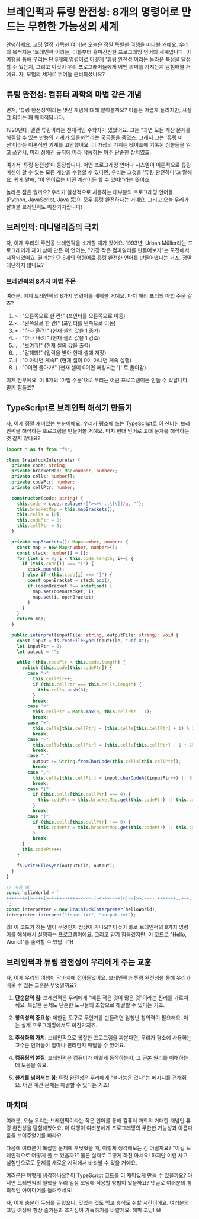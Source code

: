 # 브레인퍽과 튜링 완전성: 8개의 명령어로 만드는 무한한 가능성의 세계

안녕하세요, 코딩 열정 가득한 여러분! 오늘은 정말 특별한 여행을 떠나볼 거예요. 우리의 목적지는 '브레인퍽'이라는, 이름부터 흥미진진한 프로그래밍 언어의 세계입니다. 이 여행을 통해 우리는 단 8개의 명령어로 어떻게 '튜링 완전성'이라는 놀라운 특성을 달성할 수 있는지, 그리고 이것이 우리 프로그래머들에게 어떤 의미를 가지는지 탐험해볼 거예요. 자, 모험의 세계로 뛰어들 준비되셨나요?

## 튜링 완전성: 컴퓨터 과학의 마법 같은 개념

먼저, '튜링 완전성'이라는 멋진 개념에 대해 알아볼까요? 이름은 어렵게 들리지만, 사실 그 의미는 꽤 매력적답니다.

1920년대, 앨런 튜링이라는 천재적인 수학자가 있었어요. 그는 "과연 모든 계산 문제를 해결할 수 있는 만능의 기계가 있을까?"라는 궁금증을 품었죠. 그래서 그는 '튜링 머신'이라는 이론적인 기계를 고안했어요. 이 가상의 기계는 테이프에 기록된 심볼들을 읽고 쓰면서, 미리 정해진 규칙에 따라 작동하는 아주 단순한 장치였죠.

여기서 '튜링 완전성'이 등장합니다. 어떤 프로그래밍 언어나 시스템이 이론적으로 튜링 머신이 할 수 있는 모든 계산을 수행할 수 있다면, 우리는 그것을 '튜링 완전하다'고 말해요. 쉽게 말해, "이 언어로는 어떤 계산이든 할 수 있어!"라는 뜻이죠.

놀라운 점은 뭘까요? 우리가 일상적으로 사용하는 대부분의 프로그래밍 언어들(Python, JavaScript, Java 등)이 모두 튜링 완전하다는 거예요. 그리고 오늘 우리가 살펴볼 브레인퍽도 마찬가지랍니다!

## 브레인퍽: 미니멀리즘의 극치

자, 이제 우리의 주인공 브레인퍽을 소개할 때가 왔어요. 1993년, Urban Müller라는 프로그래머가 재미 삼아 만든 이 언어는, "가장 작은 컴파일러를 만들어보자"는 도전에서 시작되었어요. 결과는? 단 8개의 명령어로 튜링 완전한 언어를 만들어냈다는 거죠. 정말 대단하지 않나요?

### 브레인퍽의 8가지 마법 주문

여러분, 이제 브레인퍽의 8가지 명령어를 배워볼 거예요. 마치 해리 포터의 마법 주문 같죠?

1. `>` : "오른쪽으로 한 칸!" (포인터를 오른쪽으로 이동)
2. `<` : "왼쪽으로 한 칸!" (포인터를 왼쪽으로 이동)
3. `+` : "하나 올려!" (현재 셀의 값을 1 증가)
4. `-` : "하나 내려!" (현재 셀의 값을 1 감소)
5. `.` : "보여줘!" (현재 셀의 값을 출력)
6. `,` : "말해봐!" (입력을 받아 현재 셀에 저장)
7. `[` : "0 아니면 계속!" (현재 셀이 0이 아니면 계속 실행)
8. `]` : "0이면 돌아가!" (현재 셀이 0이면 매칭되는 '[' 로 돌아감)

이게 전부예요. 이 8개의 '마법 주문'으로 우리는 어떤 프로그램이든 만들 수 있답니다. 믿기 힘들죠?

## TypeScript로 브레인퍽 해석기 만들기

자, 이제 정말 재미있는 부분이에요. 우리가 평소에 쓰는 TypeScript로 이 신비한 브레인퍽을 해석하는 프로그램을 만들어볼 거예요. 마치 현대 언어로 고대 문자를 해석하는 것 같지 않나요?

```typescript
import * as fs from "fs";

class BrainfuckInterpreter {
  private code: string;
  private bracketMap: Map<number, number>;
  private cells: number[];
  private codePtr: number;
  private cellPtr: number;

  constructor(code: string) {
    this.code = code.replace(/[^><+\-.,\[\]]/g, "");
    this.bracketMap = this.mapBrackets();
    this.cells = [0];
    this.codePtr = 0;
    this.cellPtr = 0;
  }

  private mapBrackets(): Map<number, number> {
    const map = new Map<number, number>();
    const stack: number[] = [];
    for (let i = 0; i < this.code.length; i++) {
      if (this.code[i] === "[") {
        stack.push(i);
      } else if (this.code[i] === "]") {
        const openBracket = stack.pop();
        if (openBracket !== undefined) {
          map.set(openBracket, i);
          map.set(i, openBracket);
        }
      }
    }
    return map;
  }

  public interpret(inputFile: string, outputFile: string): void {
    const input = fs.readFileSync(inputFile, "utf-8");
    let inputPtr = 0;
    let output = "";

    while (this.codePtr < this.code.length) {
      switch (this.code[this.codePtr]) {
        case ">":
          this.cellPtr++;
          if (this.cellPtr === this.cells.length) {
            this.cells.push(0);
          }
          break;
        case "<":
          this.cellPtr = Math.max(0, this.cellPtr - 1);
          break;
        case "+":
          this.cells[this.cellPtr] = (this.cells[this.cellPtr] + 1) % 256;
          break;
        case "-":
          this.cells[this.cellPtr] = (this.cells[this.cellPtr] - 1 + 256) % 256;
          break;
        case ".":
          output += String.fromCharCode(this.cells[this.cellPtr]);
          break;
        case ",":
          this.cells[this.cellPtr] = input.charCodeAt(inputPtr++) || 0;
          break;
        case "[":
          if (this.cells[this.cellPtr] === 0) {
            this.codePtr = this.bracketMap.get(this.codePtr) || this.codePtr;
          }
          break;
        case "]":
          if (this.cells[this.cellPtr] !== 0) {
            this.codePtr = this.bracketMap.get(this.codePtr) || this.codePtr;
          }
          break;
      }
      this.codePtr++;
    }

    fs.writeFileSync(outputFile, output);
  }
}

// 사용 예
const helloWorld = `
++++++++[>++++[>++>+++>+++>+<<<<-]>+>+>->>+[<]<-]>>.>---.+++++++..+++.>>.<-.<.+++.------.--------.>>+.>++.
`;
const interpreter = new BrainfuckInterpreter(helloWorld);
interpreter.interpret("input.txt", "output.txt");
```

와! 이 코드가 하는 일이 무엇인지 상상이 가나요? 이것이 바로 브레인퍽의 8가지 명령어를 해석해서 실행하는 프로그램이에요. 그리고 믿기 힘들겠지만, 이 코드로 "Hello, World!"를 출력할 수 있답니다!

## 브레인퍽과 튜링 완전성이 우리에게 주는 교훈

자, 이제 우리의 여행이 막바지에 접어들었어요. 브레인퍽과 튜링 완전성을 통해 우리가 배울 수 있는 교훈은 무엇일까요?

1. **단순함의 힘**: 브레인퍽은 우리에게 "때론 적은 것이 많은 것"이라는 진리를 가르쳐줘요. 복잡한 문제도 단순한 도구들의 조합으로 해결할 수 있다는 거죠.

2. **창의성의 중요성**: 제한된 도구로 무언가를 만들려면 엄청난 창의력이 필요해요. 이는 실제 프로그래밍에서도 마찬가지죠.

3. **추상화의 가치**: 브레인퍽으로 복잡한 프로그램을 짜본다면, 우리가 평소에 사용하는 고수준 언어들이 얼마나 편리한지 깨달을 수 있어요.

4. **컴퓨팅의 본질**: 브레인퍽은 컴퓨터가 어떻게 동작하는지, 그 근본 원리를 이해하는 데 도움을 줘요.

5. **한계를 넘어서는 힘**: 튜링 완전성은 우리에게 "불가능은 없다"는 메시지를 전해줘요. 어떤 계산 문제든 해결할 수 있다는 거죠!

## 마치며

여러분, 오늘 우리는 브레인퍽이라는 작은 언어를 통해 컴퓨터 과학의 거대한 개념인 튜링 완전성을 탐험해봤어요. 이 여행이 여러분에게 프로그래밍의 무한한 가능성과 아름다움을 보여주었기를 바라요.

다음에 여러분이 복잡한 문제에 부딪혔을 때, 이렇게 생각해보는 건 어떨까요? "이걸 브레인퍽으로 어떻게 풀 수 있을까?" 물론 실제로 그렇게 하진 마세요! 하지만 이런 사고 실험만으로도 문제를 새로운 시각에서 바라볼 수 있을 거예요.

여러분은 어떻게 생각하나요? 이 TypeScript 코드를 더 재미있게 만들 수 있을까요? 아니면 브레인퍽의 철학을 우리 일상 코딩에 적용할 방법이 있을까요? 댓글로 여러분의 창의적인 아이디어를 들려주세요!

자, 이제 충분히 두뇌를 굴렸으니, 맛있는 것도 먹고 휴식도 취할 시간이에요. 여러분의 코딩 여정에 항상 즐거움과 호기심이 가득하기를 바랄게요. 해피 코딩! 😄
